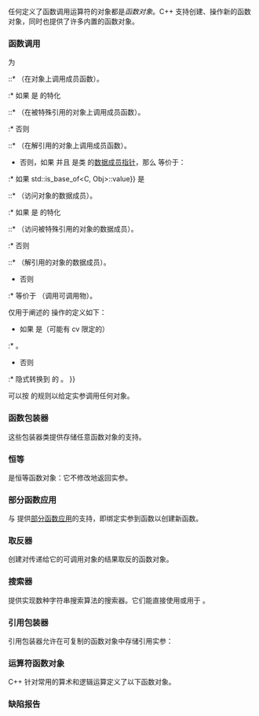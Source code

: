 {{title|函数对象}}
{{cpp/utility/functional/navbar}}

任何定义了函数调用运算符的对象都是''函数对象''。C++ 支持创建、操作新的函数对象，同时也提供了许多内置的函数对象。

===函数调用===
{{rrev|since=c++11|
仅用于阐述的 {{box|{{tti|INVOKE}}{{c/core|(f, arg_0, arg_1, arg_2, ..., arg_N)}}}} 操作定义如下：

令类型 {{tt|Obj}} 为 {{c/core|std::remove_cv&lt;std::remove_reference&lt;decltype(arg_0)&gt;::type&gt;::type}}：
* 如果 {{c|f}} 是类 {{tt|C}} 的[[cpp/language/pointer#成员函数指针|成员函数指针]]，那么 {{box|{{tti|INVOKE}}{{c/core|(f, obj, arg_1, arg_2, ..., arg_N)}}}} 等价于：
:* 如果 {{c|std::is_same&lt;C, Obj&gt;::value {{!!}} std::is_base_of&lt;C, Obj&gt;::value}} 为 {{c|true}}
::* {{c|(obj.*f)(arg_1, arg_2, ..., arg_N)}}（在对象上调用成员函数）。
:* 如果 {{tt|Obj}} 是 {{lc|std::reference_wrapper}} 的特化
::* {{c|(obj.get().*f)(arg_1, arg_2, ..., arg_N)}}（在被特殊引用的对象上调用成员函数）。
:* 否则
::* {{c|((*obj).*f)(arg_1, arg_2, ..., arg_N)}}（在解引用的对象上调用成员函数）。
* 否则，如果 {{c|1=N == 1}} 并且 {{c|f}} 是类 {{tt|C}} 的[[cpp/language/pointer#数据成员指针|数据成员指针]]，那么 {{box|{{tti|INVOKE}}{{c/core|(mptr, obj)}}}} 等价于：
:* 如果 {{c|std::is_same&lt;C, Obj&gt;::value {{!!}} std::is_base_of&lt;C, Obj&gt;::value}} 是 {{c|true}}
::* {{c|obj.*mptr}}（访问对象的数据成员）。
:* 如果 {{tt|T1}} 是 {{lc|std::reference_wrapper}} 的特化
::* {{c|obj.get().*mptr}}（访问被特殊引用的对象的数据成员）。
:* 否则
::* {{c|(*obj).*mptr}}（解引用的对象的数据成员）。
* 否则
:* {{box|{{tti|INVOKE}}{{c/core|(f, arg_0, arg_1, arg_2, ..., arg_N)}}}} 等价于 {{c|f(arg_0, arg_1, arg_2, ..., arg_N)}}（调用可调用物）。


仅用于阐述的 {{box|{{tti|INVOKE&lt;R&gt;}}{{c/core|(f, arg_0, arg_1, arg_2, ..., arg_N)}}}} 操作的定义如下：
* 如果 {{tt|R}} 是（可能有 cv 限定的）{{c/core|void}}
:* {{box|{{c/core|static_cast&lt;void&gt;(}}{{tti|INVOKE}}{{c/core|(f, arg_0, arg_1, arg_2, ..., arg_N))}}}}。
* 否则
:* 隐式转换到 {{tt|R}} 的 {{box|{{tti|INVOKE}}{{c/core|(f, arg_0, arg_1, arg_2, ..., arg_N)}}}}。
{{rrev|since=c++23|
令类型 {{tt|Actual}} 为 {{c/core|decltype(}}{{tti|INVOKE}}{{c/core|(f, arg_0, arg_1, arg_2, ..., arg_N))}}
* 如果 {{box|{{ltt|cpp/types/reference_converts_from_temporary|std::reference_converts_from_temporary_v}} {{c/core|&lt;R, Actual&gt;}}}} 是 {{c|true}}
:* {{box|{{tti|INVOKE&lt;R&gt;}}{{c/core|(f, arg_0, arg_1, arg_2, ..., arg_N)}}}} 非良构。
}}
}}


{{lc|std::invoke}}{{rev inl|since=c++23| / {{rlt|invoke|std::invoke_r}}}} 可以按 {{tti|INVOKE}}{{rev inl|since=c++23| / {{tti|INVOKE&lt;R&gt;}}}} 的规则以给定实参调用任何{{named req|Callable}}对象。

{{dsc begin}}
{{dsc inc|cpp/utility/functional/dsc invoke}}
{{dsc end}}

===函数包装器===
这些包装器类提供存储任意函数对象的支持。

{{dsc begin}}
{{dsc inc|cpp/utility/functional/dsc function}}
{{dsc inc|cpp/utility/functional/dsc move_only_function}}
{{dsc inc|cpp/utility/functional/dsc copyable_function}}
{{dsc inc|cpp/utility/functional/dsc function_ref}}
{{dsc inc|cpp/utility/functional/dsc bad_function_call}}
{{dsc inc|cpp/utility/functional/dsc mem_fn}}
{{dsc end}}

===恒等===
{{lc|std::identity}} 是恒等函数对象：它不修改地返回实参。

{{dsc begin}}
{{dsc inc|cpp/utility/functional/dsc identity}}
{{dsc end}}

===部分函数应用===
{{lc|std::bind_front}} 与 {{lc|std::bind}} 提供[[enwiki:Partial application|部分函数应用]]的支持，即绑定实参到函数以创建新函数。

{{dsc begin}}
{{dsc inc|cpp/utility/functional/dsc bind_front}}
{{dsc inc|cpp/utility/functional/dsc bind}}
{{dsc inc|cpp/utility/functional/dsc is_bind_expression}}
{{dsc inc|cpp/utility/functional/dsc is_placeholder}}
{{dsc namespace|std::placeholders}}
{{dsc inc|cpp/utility/functional/dsc placeholders}}
{{dsc end}}

===取反器===
{{lc|std::not_fn}} 创建对传递给它的可调用对象的结果取反的函数对象。

{{dsc begin}}
{{dsc inc|cpp/utility/functional/dsc not_fn}}
{{dsc end }}

===搜索器===
提供实现数种字符串搜索算法的搜索器。它们能直接使用或用于 {{lc|std::search}}。

{{dsc begin}}
{{dsc inc|cpp/utility/functional/dsc default_searcher}}
{{dsc inc|cpp/utility/functional/dsc boyer_moore_searcher}}
{{dsc inc|cpp/utility/functional/dsc boyer_moore_horspool_searcher}}
{{dsc end}}

===引用包装器===
引用包装器允许在可复制的函数对象中存储引用实参：

{{dsc begin}}
{{dsc inc|cpp/utility/functional/dsc reference_wrapper}}
{{dsc inc|cpp/utility/functional/dsc ref}}
{{dsc inc|cpp/utility/functional/dsc unwrap_reference}}
{{dsc end}}

{{rrev|since=c++14|
===透明函数对象===
{{ls|cpp/container#关联容器}}{{rev inl|since=c++20|和{{lsd|cpp/container#无序关联容器}}}}提供了异质查找{{rev inl|since=c++23|和擦除}}操作，但是它们只有在提供的函数对象类型 {{tt|T}} ''透明''{{sep}}时才会启用：有限定标识符 {{tt|T::is_transparent}} 合法，并且指代一个类型。

标准库中的所有透明函数对象类型都会定义一个嵌套类型 {{tt|is_transparent}}。不过用户定义的透明函数对象类型并不需要直接提供 {{tt|is_transparent}} 为其嵌套类型：只要 {{tt|T::is_transparent}} 满足上述透明要求，它也可以在基类中定义。
}}

===运算符函数对象===
C++ 针对常用的算术和逻辑运算定义了以下函数对象。

{{rrev|since=c++14|
各个 {{c/core|void}} 特化会根据它们的实参来推导形参类型和返回类型，它们都是[[#透明函数对象|透明]]的。
}}

{{dsc begin}}
{{dsc h2|算术运算}}
{{dsc inc|cpp/utility/functional/dsc plus}}
{{dsc inc|cpp/utility/functional/dsc plus void}}
{{dsc inc|cpp/utility/functional/dsc minus}}
{{dsc inc|cpp/utility/functional/dsc minus void}}
{{dsc inc|cpp/utility/functional/dsc multiplies}}
{{dsc inc|cpp/utility/functional/dsc multiplies void}}
{{dsc inc|cpp/utility/functional/dsc divides}}
{{dsc inc|cpp/utility/functional/dsc divides void}}
{{dsc inc|cpp/utility/functional/dsc modulus}}
{{dsc inc|cpp/utility/functional/dsc modulus void}}
{{dsc inc|cpp/utility/functional/dsc negate}}
{{dsc inc|cpp/utility/functional/dsc negate void}}

{{dsc h2|比较}}
{{dsc inc|cpp/utility/functional/dsc equal_to}}
{{dsc inc|cpp/utility/functional/dsc equal_to void}}
{{dsc inc|cpp/utility/functional/dsc not_equal_to}}
{{dsc inc|cpp/utility/functional/dsc not_equal_to void}}
{{dsc inc|cpp/utility/functional/dsc greater}}
{{dsc inc|cpp/utility/functional/dsc greater void}}
{{dsc inc|cpp/utility/functional/dsc less}}
{{dsc inc|cpp/utility/functional/dsc less void}}
{{dsc inc|cpp/utility/functional/dsc greater_equal}}
{{dsc inc|cpp/utility/functional/dsc greater_equal void}}
{{dsc inc|cpp/utility/functional/dsc less_equal}}
{{dsc inc|cpp/utility/functional/dsc less_equal void}}

{{dsc h2|逻辑运算}}
{{dsc inc|cpp/utility/functional/dsc logical_and}}
{{dsc inc|cpp/utility/functional/dsc logical_and void}}
{{dsc inc|cpp/utility/functional/dsc logical_or}}
{{dsc inc|cpp/utility/functional/dsc logical_or void}}
{{dsc inc|cpp/utility/functional/dsc logical_not}}
{{dsc inc|cpp/utility/functional/dsc logical_not void}}

{{dsc h2|位运算}}
{{dsc inc|cpp/utility/functional/dsc bit_and}}
{{dsc inc|cpp/utility/functional/dsc bit_and void}}
{{dsc inc|cpp/utility/functional/dsc bit_or}}
{{dsc inc|cpp/utility/functional/dsc bit_or void}}
{{dsc inc|cpp/utility/functional/dsc bit_xor}}
{{dsc inc|cpp/utility/functional/dsc bit_xor void}}
{{dsc inc|cpp/utility/functional/dsc bit_not}}
{{dsc inc|cpp/utility/functional/dsc bit_not void}}
{{dsc end}}


{{rrev|since=c++20|
===受约束的比较函数对象===
以下比较函数对象[[cpp/language/constraints|受约束]]。
* 相等性运算符（{{tt|ranges::equal_to}} 和 {{tt|ranges::not_equal_to}}）要求实参类型满足 {{lconcept|equality_comparable_with}}。
* 关系运算符（{{tt|ranges::less}}、{{tt|ranges::greater}}、{{tt|ranges::less_equal}} 和 {{tt|ranges::greater_equal}}）要求实参类型满足 {{lconcept|totally_ordered_with}}。
* 三路比较运算符（{{tt|compare_three_way}}）要求实参类型满足 {{lconcept|three_way_comparable_with}}。

这些函数对象都是[[#透明函数对象|透明]]的。

{{dsc begin}}
{{dsc inc|cpp/utility/functional/ranges/dsc equal_to}}
{{dsc inc|cpp/utility/functional/ranges/dsc not_equal_to}}
{{dsc inc|cpp/utility/functional/ranges/dsc less}}
{{dsc inc|cpp/utility/functional/ranges/dsc greater}}
{{dsc inc|cpp/utility/functional/ranges/dsc less_equal}}
{{dsc inc|cpp/utility/functional/ranges/dsc greater_equal}}
{{dsc inc|cpp/utility/compare/dsc compare_three_way}}
{{dsc end}}
}}


{{rrev|since=c++26|
===辅助项===
以下仅用于阐释的各项由标准库中的一些组件所用，但它们并不属于标准库接口。

{{dcl begin}}
{{dcla|num=1|anchor=callable|expos=yes|1=
template&lt; class Fn, class... Args &gt;
concept /*callable*/ =
    requires (Fn&amp;&amp; fn, Args&amp;&amp;... args) {
        std::forward&lt;Fn&gt;(fn)(std::forward&lt;Args&gt;(args)...);
    };
}}
{{dcla|num=2|anchor=nothrow-callable|expos=yes|1=
template&lt; class Fn, class... Args &gt;
concept /*nothrow-callable*/ =
    /*callable*/&lt;Fn, Args...&gt; &amp;&amp;
    requires (Fn&amp;&amp; fn, Args&amp;&amp;... args) {
        { std::forward&lt;Fn&gt;(fn)(std::forward&lt;Args&gt;(args)...) } noexcept;
    };
}}
{{dcla|num=3|anchor=call-result-t|expos=yes|1=
template&lt; class Fn, class... Args &gt;
using /*call-result-t*/ = decltype(std::declval&lt;Fn&gt;()(std::declval&lt;Args&gt;()...));
}}
{{dcla|num=4|anchor=decayed-typeof|expos=yes|1=
template&lt; const auto&amp; T &gt;
using /*decayed-typeof*/ = decltype(auto(T));
}}
{{dcl end}}
}}


{{rrev|until=c++20|
===旧式绑定器与适配器===
早期提供功能支持的一些工具都已经被弃用和移除：

{{dsc begin}}
{{dsc h2|基类}}
{{dsc inc|cpp/utility/functional/dsc unary_function}}
{{dsc inc|cpp/utility/functional/dsc binary_function}}

{{dsc h2|绑定器}}
{{dsc inc|cpp/utility/functional/dsc binder12}}
{{dsc inc|cpp/utility/functional/dsc bind12}}

{{dsc h2|函数适配器}}
{{dsc inc|cpp/utility/functional/dsc pointer_to_unary_function}}
{{dsc inc|cpp/utility/functional/dsc pointer_to_binary_function}}
{{dsc inc|cpp/utility/functional/dsc ptr_fun}}
{{dsc inc|cpp/utility/functional/dsc mem_fun_t}}
{{dsc inc|cpp/utility/functional/dsc mem_fun}}
{{dsc inc|cpp/utility/functional/dsc mem_fun_ref_t}}
{{dsc inc|cpp/utility/functional/dsc mem_fun_ref}}
{{dsc inc|cpp/utility/functional/dsc unary_negate}}
{{dsc inc|cpp/utility/functional/dsc binary_negate}}
{{dsc inc|cpp/utility/functional/dsc not1}}
{{dsc inc|cpp/utility/functional/dsc not2}}
{{dsc end}}
}}

===缺陷报告===
{{dr list begin}}
{{dr list item|wg=lwg|dr=185|std=C++98|before=使用函数对象就会增加程序效率|after=移除该断言}}
{{dr list item|wg=lwg|dr=660|std=C++98|before=缺失了执行逐位操作的函数对象|after=已补充}}
{{dr list item|wg=lwg|dr=2149|std=C++98|before=接受一个或两个实参的函数对象需要提供嵌套类型以表示实参和结果类型|after=不需要}}
{{dr list item|wg=lwg|dr=2219|std=C++11|before={{tti|INVOKE}} 没有正确处理 {{lc|std::reference_wrapper}}|after=能正确处理}}
{{dr list item|wg=lwg|dr=2420|std=C++11|before={{tti|INVOKE&lt;R&gt;}} 在 {{tt|R}} 是 {{c/core|void}} 时不会丢弃返回值|after=此时会丢弃返回值}}
{{dr list item|wg=lwg|dr=2926|paper=P0604R0|std=C++11|before=带有返回类型 {{tt|R}} 的 {{tti|INVOKE}} 操作的形式&lt;!-- INVOKE 是仅用于阐述的操作，不适合用【语法】一词 --&gt;是&lt;br&gt;{{box|{{tti|INVOKE}}{{c/core|(f, t1, t2, ..., tN, R)}}}}|after=改成&lt;br&gt;{{box|{{tti|INVOKE&lt;R&gt;}}{{c/core|(f, t1, t2, ..., tN)}}}}}}
{{dr list item|wg=lwg|dr=3655|std=C++11|before=由于 {{lwg|2219}} 的解决方案，{{tti|INVOKE}} 没有正确处理联合体|after=能正确处理}}
{{dr list end}}

{{langlinks|de|en|es|fr|it|ja|pt|ru}}
